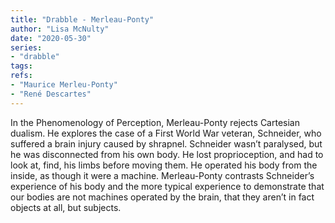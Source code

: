 ```yaml
---
title: "Drabble - Merleau-Ponty"
author: "Lisa McNulty"
date: "2020-05-30"
series:
- "drabble"
tags: 
refs:
- "Maurice Merleu-Ponty"
- "René Descartes"
---
```



In the Phenomenology of Perception, Merleau-Ponty rejects Cartesian dualism. He explores the case of a First World War veteran, Schneider, who suffered a brain injury caused by shrapnel. Schneider wasn’t paralysed, but he was disconnected from his own body. He lost proprioception, and had to look at, find, his limbs before moving them.  He operated his body from the inside, as though it were a machine. Merleau-Ponty contrasts Schneider’s experience of his body and the more typical experience to demonstrate that our bodies are not machines operated by the brain, that they aren’t in fact objects at all, but subjects. 
